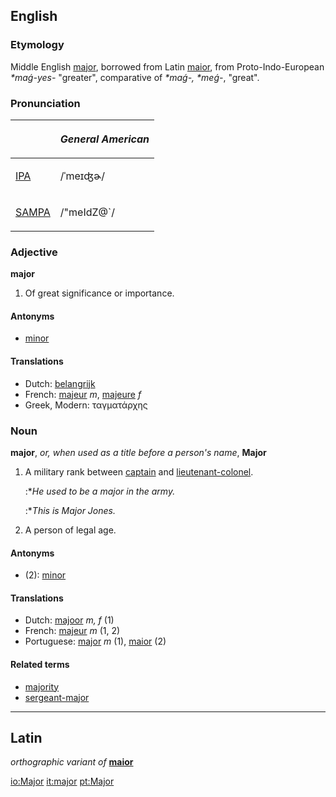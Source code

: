==English==
===Etymology===
Middle English [[major]], borrowed from Latin [[maior]], from Proto-Indo-European ''*maǵ-yes-'' "greater", comparative of ''*maǵ-, *meǵ-'', "great".

===Pronunciation===
{| border=1 cellpadding=5
! !! ''General American''
|-
| [[w:IPA|IPA]] || /ˈmeɪʤɚ/ 
|-
| [[w:SAMPA|SAMPA]] || /"meIdZ@`/
|}

===Adjective===
'''major''' 
#Of great significance or importance.

====Antonyms====
*[[minor]]

====Translations====
*Dutch: [[belangrijk]]
*French: [[majeur]] ''m'', [[majeure]] ''f''
*Greek, Modern: ταγματάρχης

===Noun===
'''major''', ''or, when used as a title before a person's name'', '''Major'''

#A military rank between [[captain]] and [[lieutenant-colonel]].
#:*''He used to be a major in the army.''
#:*''This is Major Jones.''
#A person of legal age.

====Antonyms====
*(2): [[minor]]

====Translations====
*Dutch: [[majoor]] ''m, f'' (1)
*French: [[majeur]] ''m'' (1, 2)
*Portuguese: [[major]] ''m'' (1), [[maior]] (2)

====Related terms====
*[[majority]]
*[[sergeant-major]]

----

==Latin==
''orthographic variant of'' '''[[maior]]'''

[[io:Major]]
[[it:major]]
[[pt:Major]]